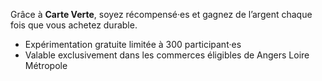 Grâce à **Carte Verte**, soyez récompensé·es et gagnez de l’argent chaque fois que vous achetez durable. 

- Expérimentation gratuite limitée à 300 participant·es 
- Valable exclusivement dans les commerces éligibles de Angers Loire Métropole
